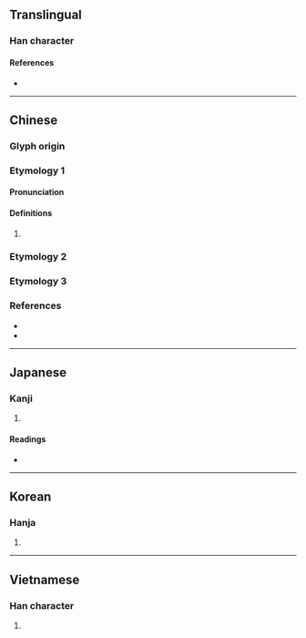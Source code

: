 {{character info}}
==Translingual==

===Han character===
{{Han char|rn=30|rad=口|as=14|sn=17|four=68017|canj=RSIT,RSMT|ids=⿰口監}}

====References====
* {{Han ref|kx=0211.250|dkj=04447|dj=0434.200|hdz=10695.170|uh=5682|ud=22146|bh=ECC7|bd=60615}}

----

==Chinese==

===Glyph origin===
{{Han etym}}

===Etymology 1===
{{zh-forms|s=𰈓}}

====Pronunciation====
{{zh-pron
|m=làn,lán
|c=laam6,laam4
|mc=
|oc=
|cat=
}}
{{attn|ltc}}{{attn|och|Middle+Old Chinese needs to be distributed}}

====Definitions====
{{zh-hanzi}}

# {{rfdef|zh}}

===Etymology 2===
{{zh-see|懢|v}}

===Etymology 3===
{{zh-see|喊|v}}

===References===
* {{R:twedu|C01482}}
* {{R:yue:mfccd}}

----

==Japanese==

===Kanji===
{{ja-kanji|grade=|rs=口14}}

# {{rfdef|ja|sort=口14}}

====Readings====
* {{ja-readings|on=らん,かん|kun=むさぼる,たしなむ,しかる,こえ}}

----

==Korean==

===Hanja===
{{ko-hanja|hangeul=람|rv=ram|mr=ram}}

# {{rfdef|ko|sort=口14}}

----

==Vietnamese==

===Han character===
{{vi-hantu|[[giạm]]|rs=口14}}

# {{rfdef|vi|sort=口14}}